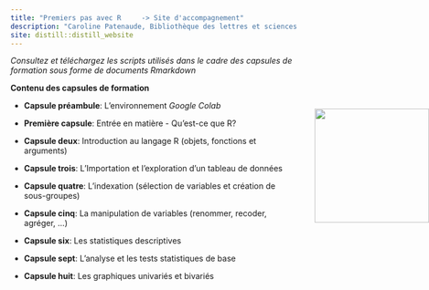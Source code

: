 ```yaml
---
title: "Premiers pas avec R     -> Site d'accompagnement"
description: "Caroline Patenaude, Bibliothèque des lettres et sciences humaines" 
site: distill::distill_website
---
```



*Consultez et téléchargez les scripts utilisés dans le cadre des capsules de formation sous forme de documents Rmarkdown*


**Contenu des capsules de formation**

<div class = "right">

<img src="markdown/colab2.png" width="200px">

</div>

- **Capsule préambule**: L'environnement *Google Colab*

- **Première capsule**: Entrée en matière - Qu'est-ce que R? 

- **Capsule deux**: Introduction au langage R (objets, fonctions et arguments)

- **Capsule trois**: L'Importation et l'exploration d'un tableau de données

- **Capsule quatre**: L'indexation (sélection de variables et création de sous-groupes)

- **Capsule cinq**: La manipulation de variables (renommer, recoder, agréger, ...)

- **Capsule six**: Les statistiques descriptives

- **Capsule sept**: L'analyse et les tests statistiques de base

- **Capsule huit**: Les graphiques univariés et bivariés

  


<style>
.right {
  position: absolute;
  right: 0px;
  padding-right: 0px;!important;
    margin-right: 0 ;!important;
}
</style>

